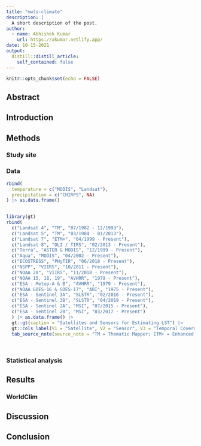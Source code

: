 ```yaml
---
title: "mwls-climate"
description: |
  A short description of the post.
author:
  - name: Abhishek Kumar
    url: https://akumar.netlify.app/
date: 10-15-2021
output:
  distill::distill_article:
    self_contained: false
---
```



```r
knitr::opts_chunk$set(echo = FALSE)
```


## Abstract


## Introduction


## Methods

### Study site

### Data

```r
rbind(
  temperature = c("MODIS", "Landsat"),
  precipitation = c("CHIRPS", NA)
) |> as.data.frame() 
  
```

```r
library(gt)
rbind(
  c("Landsat 4", "TM", "07/1982 - 12/1993"),
  c("Landsat 5", "TM", "03/1984 - 01/2013"),
  c("Landsat 7", "ETM+", "04/1999 - Present"),
  c("Landsat 8", "OLI / TIRS", "02/2013 - Present"),
  c("Terra", "ASTER & MODIS", "12/1999 - Present"),
  c("Aqua", "MODIS", "04/2002 - Present"),
  c("ECOSTRESS", "PHyTIR", "06/2018 - Present"),
  c("NSPP", "VIIRS", "10/2011 - Present"),
  c("NOAA 20", "VIIRS", "11/2018 - Present"),
  c("NOAA 15, 18, 19", "AVHRR", "1979 - Present"),
  c("ESA - Metop-A & B", "AVHRR", "1979 - Present"),
  c("NOAA GOES-16 & GOES-17", "ABI", "1975 - Present"),
  c("ESA - Sentinel 3A", "SLSTR", "02/2016 - Present"),
  c("ESA - Sentinel 3B", "SLSTR", "04/2019 - Present"),
  c("ESA - Sentinel 2A", "MSI", "07/2015 - Present"),
  c("ESA - Sentinel 2B", "MSI", "03/2017 - Present")
  ) |> as.data.frame() |> 
  gt::gt(caption = "Satellites and Sensors for Estimating LST") |>
  gt::cols_label(V1 = "Satellite", V2 = "Sensor", V3 = "Temporal Coverage") |>
  tab_source_note(source_note = "TM = Thematic Mapper; ETM+ = Enhanced Thematic Mapper; OLI = Operational Land Imager (OLI); TIR = Thermal Infrared Sensor; ASTER = Advanced Spaceborne Thermal Emission and Reflection Radiometer; MODIS = MODerate-resolution Imaging Spectroradiometer; ECOSTRESS = ECOsystem Spaceborne Thermal Radiometer Experiment on Space Station; PHyTIR = Prototype HyspIRI Thermal Infrared Radiometer; NSPP = Suomi National Polar Partnership; NOAA 20 = Joint Polar Satellite System-1; VIIRS = Visible Infrared Imaging Radiometer Suite; AVHRR = Advance Very High-Resolution Radiometer; GOES = Geostationary Operational Environmental Satellites; ABI = Advance Baseline Imager; SLSTR = Sea and Land Surface Temperature Radiometer; MSI = MultiSpectral Instrument")
  
  
```



### Statistical analysis


## Results

### WorldClim




## Discussion

## Conclusion